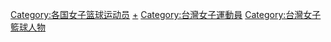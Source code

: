 [[Category:各国女子篮球运动员|Category:各国女子篮球运动员]]
[[Category:臺灣籃球運動員|+]]
[[Category:台灣女子運動員|Category:台灣女子運動員]]
[[Category:台灣女子籃球人物|Category:台灣女子籃球人物]]